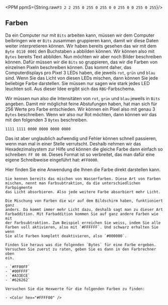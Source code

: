 

<PPM ppmS={String.raw`P3
2
2
255
0 255 0 255 0 0 255 0 0 255 0 255`}/>

## Farben

Da ein Computer nur mit `Bits` arbeiten kann, müssen wir dem Computer
beibringen wie er `Bits` zusammen gruppieren kann, damit wir diese Daten weiter
interpretieren können. Wir haben bereits gesehen das wir mit dem `Byte 0110
0001` den Buchstaben `a` abbilden können. Wir können also mit `Bytes` bereits
Text abbilden. Nun möchten wir aber noch Bilder beschreiben können. Dafür
müssen wir die `Bits` so gruppieren, das wir die Farben von einzelnen Pixeln
beschreiben können. Das kommt daher, das Computerdisplays pro Pixel 3 LEDs
haben, die jeweils `rot`, `grün` und `blau` sind. Wenn Sie das Licht von diesen
LEDs mischen, dann können Sie jede beliebige Farbe darstellen. Sie müssen nur
sagen wie stark jedes LED leuchten soll. Aus dieser Idee ergibt sich das
`RBG`-Farbschema.

Wir müssen nun also die Intensitäten von `rot`, `grün` und `blau` jeweils in
`Bits` angeben. Damit mir möglichst feine Abstufungen haben, hat man sich für
256 Werte pro Farbe entschieden. Wir können ein Pixel also mit genau 3 `Bytes`
beschreiben. Wenn wir also nur Rot möchten, dann können wir das mit den
folgenden 3 `Bytes` beschreiben.

```text
1111 1111 0000 0000 0000 0000
```

Das ist aber unglaublich aufwendig und Fehler können schnell passieren, wenn
man mal in einer Stelle verrutscht. Deshalb nehmen wir das Hexadezimalsystem
zur Hilfe und können die gleiche Farbe dann einfach so schreiben: `FF 00 00`.
Dieses Format ist so verbreitet, das man dafür eine eigene Schreibweise
eingeführt hat: `#FF0000`.

Hier finden Sie eine Anwendung die Ihnen die Farbe direkt darstellen kann.

<RGB />

<Example title="Farben mischen">

    Sie kennen bereits das mischen von Wasserfarben. Diese Art von Farben
    mischen, nennt man Farbsubtraktion, da die unterschiedlichen Farbpigmente
    das Licht absorbieren. Also jede weitere Farbe absorbiert mehr Licht.

    Die Mischung von Farben die wir auf dem Bildschirm haben, funktioniert ganz
    anders. Da kommt immer mehr Licht dazu, deshalb sagt man zu dieser Art
    Farbaddition. Mit Farbaddition kommen Sie auf ganz andere Farben wie mit
    der Farbsubtraktion. Zum Beispiel erreichen Sie weiss, indem Sie alle
    Farben voll aktivieren, also mit `#FFFFFF`. Und schwarz erhalten Sie wenn
    Sie alle Farben komplett deaktivieren, also `#000000`.

    Finden Sie heraus was die folgenden `Bytes` für eine Farbe ergeben.
    Versuchen Sie zuerst zu raten, geben Sie es dann in den Farbrechner oben
    ein.

    - `#FF00FF`
    - `#00FFFF`
    - `#A33ECE`
    - `#626262`

    Versuchen Sie die Hexwerte für die folgenden Farben zu finden:

    - <Color hex="#FFFF00" />


</Example>

